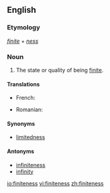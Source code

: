 ==English==

===Etymology===
''[[finite]]'' + ''[[ness]]''

===Noun===
{{en-noun|-}}

# The state or quality of being [[finite]].

====Translations====
{{trans-top|the state of being finite}}
*French: {{t|fr|finité|f}}
{{trans-mid}}
*Romanian: {{t|ro|finitate|f}}
{{trans-bot}}

====Synonyms====
*[[limitedness]]

====Antonyms====
*[[infiniteness]]
*[[infinity]]

[[io:finiteness]]
[[vi:finiteness]]
[[zh:finiteness]]